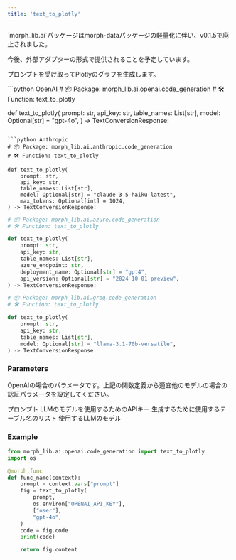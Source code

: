 ```yaml
---
title: 'text_to_plotly'
---
```


<Warning>
`morph_lib.ai`パッケージはmorph-dataパッケージの軽量化に伴い、v0.1.5で廃止されました。

今後、外部アダプターの形式で提供されることを予定しています。
</Warning>

プロンプトを受け取ってPlotlyのグラフを生成します。

<CodeGroup>
```python OpenAI
# 📦 Package: morph_lib.ai.openai.code_generation
# 🛠️ Function: text_to_plotly

def text_to_plotly(
    prompt: str,
    api_key: str,
    table_names: List[str],
    model: Optional[str] = "gpt-4o",
) -> TextConversionResponse:
```

```python Anthropic
# 📦 Package: morph_lib.ai.anthropic.code_generation
# 🛠️ Function: text_to_plotly

def text_to_plotly(
    prompt: str,
    api_key: str,
    table_names: List[str],
    model: Optional[str] = "claude-3-5-haiku-latest",
    max_tokens: Optional[int] = 1024,
) -> TextConversionResponse:
```

```python Azure
# 📦 Package: morph_lib.ai.azure.code_generation
# 🛠️ Function: text_to_plotly

def text_to_plotly(
    prompt: str,
    api_key: str,
    table_names: List[str],
    azure_endpoint: str,
    deployment_name: Optional[str] = "gpt4",
    api_version: Optional[str] = "2024-10-01-preview",
) -> TextConversionResponse:
```

```python Groq
# 📦 Package: morph_lib.ai.groq.code_generation
# 🛠️ Function: text_to_plotly

def text_to_plotly(
    prompt: str,
    api_key: str,
    table_names: List[str],
    model: Optional[str] = "llama-3.1-70b-versatile",
) -> TextConversionResponse:
```

</CodeGroup>

### Parameters

OpenAIの場合のパラメータです。上記の関数定義から適宜他のモデルの場合の認証パラメータを設定してください。

<ParamField body="prompt" type="string" required>
プロンプト
</ParamField>

<ParamField body="api_key" type="string" required>
LLMのモデルを使用するためのAPIキー
</ParamField>

<ParamField body="table_names" type="list" required>
生成するために使用するテーブル名のリスト
</ParamField>

<ParamField body="model" type="string" optional>
使用するLLMのモデル
</ParamField>

### Example

```python
from morph_lib.ai.openai.code_generation import text_to_plotly
import os

@morph.func
def func_name(context):
    prompt = context.vars["prompt"]
	fig = text_to_plotly(
		prompt,
		os.environ["OPENAI_API_KEY"],
		["user"],
		"gpt-4o",
	)
	code = fig.code
	print(code)

	return fig.content
```
